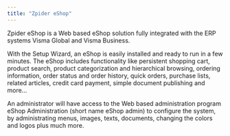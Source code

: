 ```yaml
---
title: "Zpider eShop"
---
```


Zpider eShop is a Web based eShop solution fully integrated with the ERP systems Visma Global and Visma Business.

With the Setup Wizard, an eShop is easily installed and ready to run in a few minutes. The eShop includes functionality like persistent shopping cart, product search, product categorization and hierarchical browsing, ordering information, order status and order history, quick orders, purchase lists, related articles, credit card payment, simple document publishing and more…

An administrator will have access to the Web based administration program eShop Administration (short name eShop admin) to configure the system, by administrating menus, images, texts, documents, changing the colors and logos plus much more.
